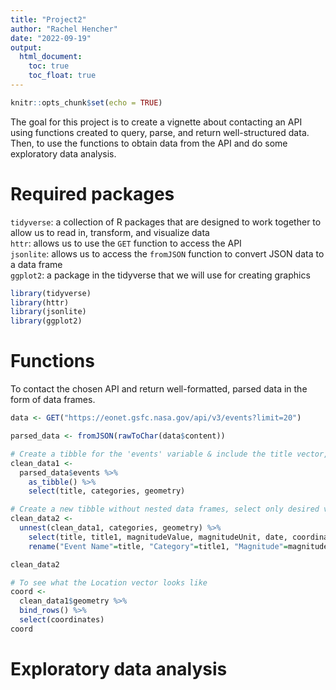```yaml
---
title: "Project2"
author: "Rachel Hencher"
date: "2022-09-19"
output: 
  html_document:
    toc: true
    toc_float: true
---
```


```r
knitr::opts_chunk$set(echo = TRUE)
```

The goal for this project is to create a vignette about contacting an API using functions created to query, parse, and return well-structured data. Then, to use the functions to obtain data from the API and do some exploratory data analysis.  

# Required packages  

`tidyverse`: a collection of R packages that are designed to work together to allow us to read in, transform, and visualize data  
`httr`: allows us to use the `GET` function to access the API   
`jsonlite`: allows us to access the `fromJSON` function to convert JSON data to a data frame  
`ggplot2`: a package in the tidyverse that we will use for creating graphics
```r
library(tidyverse)
library(httr)
library(jsonlite)
library(ggplot2)
```


# Functions  
To contact the chosen API and return well-formatted, parsed data in
the form of data frames.
```r
data <- GET("https://eonet.gsfc.nasa.gov/api/v3/events?limit=20")

parsed_data <- fromJSON(rawToChar(data$content))

# Create a tibble for the 'events' variable & include the title vector, categories data frame, and geometry data frame
clean_data1 <- 
  parsed_data$events %>%
    as_tibble() %>%
    select(title, categories, geometry)

# Create a new tibble without nested data frames, select only desired variables, and rename selected variables
clean_data2 <- 
  unnest(clean_data1, categories, geometry) %>%
    select(title, title1, magnitudeValue, magnitudeUnit, date, coordinates) %>%
    rename("Event Name"=title, "Category"=title1, "Magnitude"=magnitudeValue, "Unit"=magnitudeUnit, "Date"=date, "Location"=coordinates)

clean_data2

# To see what the Location vector looks like
coord <- 
  clean_data1$geometry %>%
  bind_rows() %>%
  select(coordinates)
coord
```

# Exploratory data analysis
```r

```
